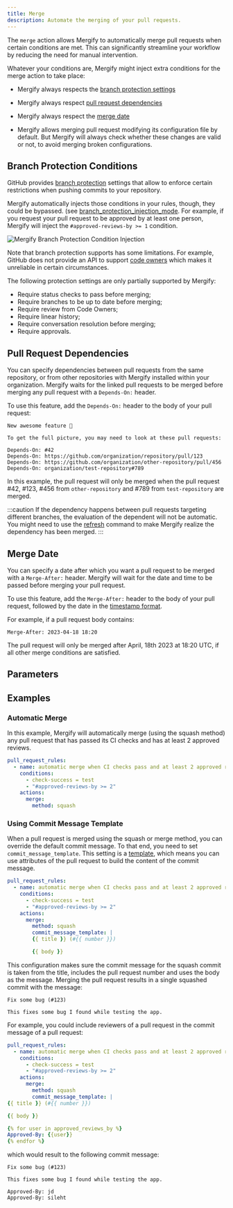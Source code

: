```yaml
---
title: Merge
description: Automate the merging of your pull requests.
---
```



The `merge` action allows Mergify to automatically merge pull requests when
certain conditions are met. This can significantly streamline your workflow by
reducing the need for manual intervention.

Whatever your conditions are, Mergify might inject extra conditions for the
merge action to take place:

- Mergify always respects the [branch protection settings](#branch-protection-conditions)

- Mergify always respect [pull request dependencies](#pull-request-dependencies)

- Mergify always respect the [merge date](#merge-date)

- Mergify allows merging pull request modifying its configuration file by
  default. But Mergify will always check whether these changes are
  valid or not, to avoid merging broken configurations.

## Branch Protection Conditions

GitHub provides [branch
protection](https://docs.github.com/en/repositories/configuring-branches-and-merges-in-your-repository/managing-protected-branches/about-protected-branches)
settings that allow to enforce certain restrictions when pushing commits to
your repository.

Mergify automatically injects those conditions in your rules, though,
they could be bypassed.
(see
[branch_protection_injection_mode](/configuration/file-format/#queue-rules).
For example, if you request your pull request to be approved by at least
one person, Mergify will inject the `#approved-reviews-by >= 1` condition.

<Image src={branchProtectionConditionsScreenshot} alt="Mergify Branch Protection Condition Injection" />

Note that branch protection supports has some limitations. For example, GitHub
does not provide an API to support [code
owners](https://docs.github.com/en/repositories/managing-your-repositorys-settings-and-features/customizing-your-repository/about-code-owners)
which makes it unreliable in certain circumstances.

The following protection settings are only partially supported by Mergify:

- Require status checks to pass before merging;
- Require branches to be up to date before merging;
- Require review from Code Owners;
- Require linear history;
- Require conversation resolution before merging;
- Require approvals.

## Pull Request Dependencies

You can specify dependencies between pull requests from the same repository,
or from other repositories with Mergify installed within your organization.
Mergify waits for the linked pull requests to be merged before merging any pull
request with a `Depends-On:` header.

To use this feature, add the `Depends-On:` header to the body of your pull
request:

```text
New awesome feature 🎉

To get the full picture, you may need to look at these pull requests:

Depends-On: #42
Depends-On: https://github.com/organization/repository/pull/123
Depends-On: https://github.com/organization/other-repository/pull/456
Depends-On: organization/test-repository#789
```

In this example, the pull request will only be merged when the pull
request #42, #123, #456 from `other-repository` and #789 from
`test-repository` are merged.

:::caution
  If the dependency happens between pull requests targeting different branches,
  the evaluation of the dependent will not be automatic. You might need to use
  the [refresh](/commands/refresh) command to make Mergify realize the
  dependency has been merged.
:::

## Merge Date

You can specify a date after which you want a pull request to be merged with a
`Merge-After:` header. Mergify will wait for the date and time to be passed
before merging your pull request.

To use this feature, add the `Merge-After:` header to the body of your pull
request, followed by the date in the [timestamp
format](/configuration/data-types#timestamp).

For example, if a pull request body contains:

```text
Merge-After: 2023-04-18 18:20
```

The pull request will only be merged after April, 18th 2023 at 18:20 UTC, if
all other merge conditions are satisfied.

## Parameters

<ActionOptionsTable def="MergeActionModel" />

## Examples

### Automatic Merge

In this example, Mergify will automatically merge (using the squash method) any
pull request that has passed its CI checks and has at least 2 approved reviews.

```yaml
pull_request_rules:
  - name: automatic merge when CI checks pass and at least 2 approved reviews
    conditions:
      - check-success = test
      - "#approved-reviews-by >= 2"
    actions:
      merge:
        method: squash
```

### Using Commit Message Template

When a pull request is merged using the squash or merge method, you can
override the default commit message. To that end, you need to set
`commit_message_template`. This setting is a
[template](/configuration/data-types#template), which means you can use
attributes of the pull request to build the content of the commit message.

```yaml
pull_request_rules:
  - name: automatic merge when CI checks pass and at least 2 approved reviews
    conditions:
      - check-success = test
      - "#approved-reviews-by >= 2"
    actions:
      merge:
        method: squash
        commit_message_template: |
        {{ title }} (#{{ number }})

        {{ body }}
```

This configuration makes sure the commit message for the squash commit is taken
from the title, includes the pull request number and uses the body as the
message. Merging the pull request results in a single squashed commit with the
message:

```text
Fix some bug (#123)

This fixes some bug I found while testing the app.
```

For example, you could include reviewers of a pull request in the commit
message of a pull request:

```yaml
pull_request_rules:
  - name: automatic merge when CI checks pass and at least 2 approved reviews
    conditions:
      - check-success = test
      - "#approved-reviews-by >= 2"
    actions:
      merge:
        method: squash
        commit_message_template: |
{{ title }} (#{{ number }})

{{ body }}

{% for user in approved_reviews_by %}
Approved-By: {{user}}
{% endfor %}
```

which would result to the following commit message:

```text
Fix some bug (#123)

This fixes some bug I found while testing the app.

Approved-By: jd
Approved-By: sileht
```

